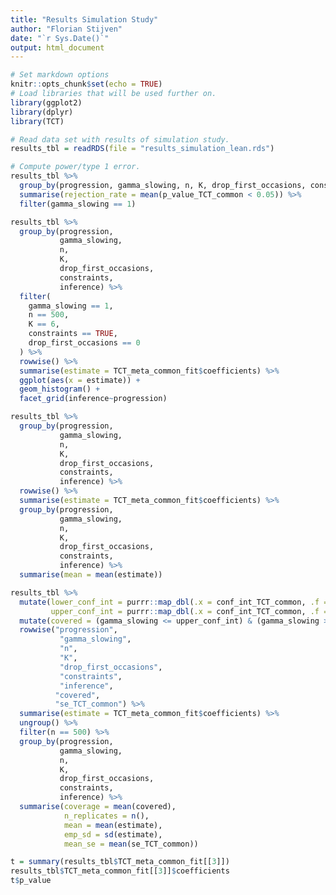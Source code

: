 ```yaml
---
title: "Results Simulation Study"
author: "Florian Stijven"
date: "`r Sys.Date()`"
output: html_document
---
```


```r
# Set markdown options
knitr::opts_chunk$set(echo = TRUE)
# Load libraries that will be used further on.
library(ggplot2)
library(dplyr)
library(TCT)
```

```r
# Read data set with results of simulation study.
results_tbl = readRDS(file = "results_simulation_lean.rds")
```

```r
# Compute power/type 1 error.
results_tbl %>%
  group_by(progression, gamma_slowing, n, K, drop_first_occasions, constraints, inference) %>%
  summarise(rejection_rate = mean(p_value_TCT_common < 0.05)) %>%
  filter(gamma_slowing == 1)
```

```r
results_tbl %>%
  group_by(progression,
           gamma_slowing,
           n,
           K,
           drop_first_occasions,
           constraints,
           inference) %>%
  filter(
    gamma_slowing == 1,
    n == 500,
    K == 6,
    constraints == TRUE,
    drop_first_occasions == 0
  ) %>%
  rowwise() %>%
  summarise(estimate = TCT_meta_common_fit$coefficients) %>%
  ggplot(aes(x = estimate)) +
  geom_histogram() +
  facet_grid(inference~progression)

results_tbl %>%
  group_by(progression,
           gamma_slowing,
           n,
           K,
           drop_first_occasions,
           constraints,
           inference) %>%
  rowwise() %>%
  summarise(estimate = TCT_meta_common_fit$coefficients) %>%
  group_by(progression,
           gamma_slowing,
           n,
           K,
           drop_first_occasions,
           constraints,
           inference) %>%
  summarise(mean = mean(estimate))

results_tbl %>%
  mutate(lower_conf_int = purrr::map_dbl(.x = conf_int_TCT_common, .f = 1),
         upper_conf_int = purrr::map_dbl(.x = conf_int_TCT_common, .f = 2)) %>%
  mutate(covered = (gamma_slowing <= upper_conf_int) & (gamma_slowing >= lower_conf_int)) %>%
  rowwise("progression",
           "gamma_slowing",
           "n",
           "K",
           "drop_first_occasions",
           "constraints",
           "inference", 
          "covered", 
          "se_TCT_common") %>%
  summarise(estimate = TCT_meta_common_fit$coefficients) %>%
  ungroup() %>%
  filter(n == 500) %>%
  group_by(progression,
           gamma_slowing,
           n,
           K,
           drop_first_occasions,
           constraints,
           inference) %>%
  summarise(coverage = mean(covered),
            n_replicates = n(),
            mean = mean(estimate),
            emp_sd = sd(estimate),
            mean_se = mean(se_TCT_common))
```

```r
t = summary(results_tbl$TCT_meta_common_fit[[3]])
results_tbl$TCT_meta_common_fit[[3]]$coefficients
t$p_value
```




